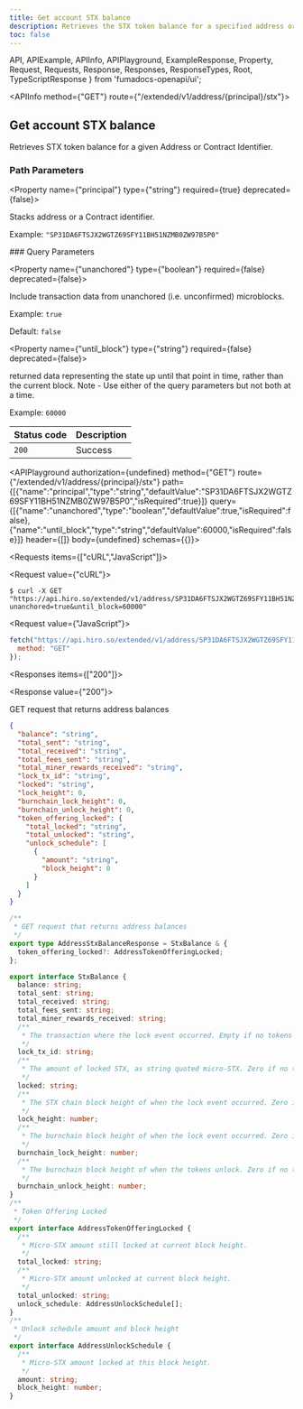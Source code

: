 ```yaml
---
title: Get account STX balance
description: Retrieves the STX token balance for a specified address or contract identifier.
toc: false
---
```


  API,
  APIExample,
  APIInfo,
  APIPlayground,
  ExampleResponse,
  Property,
  Request,
  Requests,
  Response,
  Responses,
  ResponseTypes,
  Root,
  TypeScriptResponse
} from 'fumadocs-openapi/ui';

<Root baseUrl="https://api.hiro.so">

<API>

<APIInfo method={"GET"} route={"/extended/v1/address/{principal}/stx"}>

## Get account STX balance

Retrieves STX token balance for a given Address or Contract Identifier.
### Path Parameters

<Property name={"principal"} type={"string"} required={true} deprecated={false}>

Stacks address or a Contract identifier.

<span>Example: `"SP31DA6FTSJX2WGTZ69SFY11BH51NZMB0ZW97B5P0"`</span>

</Property>
### Query Parameters

<Property name={"unanchored"} type={"boolean"} required={false} deprecated={false}>

Include transaction data from unanchored (i.e. unconfirmed) microblocks.

<span>Example: `true`</span>

<span>Default: `false`</span>

</Property>

<Property name={"until_block"} type={"string"} required={false} deprecated={false}>

returned data representing the state up until that point in time, rather than the current block. Note - Use either of the query parameters but not both at a time.

<span>Example: `60000`</span>

</Property>

| Status code | Description |
| :------ | :------ |
| `200` | Success |

<APIPlayground authorization={undefined} method={"GET"} route={"/extended/v1/address/{principal}/stx"} path={[{"name":"principal","type":"string","defaultValue":"SP31DA6FTSJX2WGTZ69SFY11BH51NZMB0ZW97B5P0","isRequired":true}]} query={[{"name":"unanchored","type":"boolean","defaultValue":true,"isRequired":false},{"name":"until_block","type":"string","defaultValue":60000,"isRequired":false}]} header={[]} body={undefined} schemas={{}}>

</APIPlayground>

</APIInfo>

<APIExample>

<Requests items={["cURL","JavaScript"]}>

<Request value={"cURL"}>

```terminal
$ curl -X GET "https://api.hiro.so/extended/v1/address/SP31DA6FTSJX2WGTZ69SFY11BH51NZMB0ZW97B5P0/stx?unanchored=true&until_block=60000"
```

</Request>

<Request value={"JavaScript"}>

```js
fetch("https://api.hiro.so/extended/v1/address/SP31DA6FTSJX2WGTZ69SFY11BH51NZMB0ZW97B5P0/stx?unanchored=true&until_block=60000", {
  method: "GET"
});
```

</Request>

</Requests>

<Responses items={["200"]}>

<Response value={"200"}>

GET request that returns address balances

<ResponseTypes>

<ExampleResponse>

```json
{
  "balance": "string",
  "total_sent": "string",
  "total_received": "string",
  "total_fees_sent": "string",
  "total_miner_rewards_received": "string",
  "lock_tx_id": "string",
  "locked": "string",
  "lock_height": 0,
  "burnchain_lock_height": 0,
  "burnchain_unlock_height": 0,
  "token_offering_locked": {
    "total_locked": "string",
    "total_unlocked": "string",
    "unlock_schedule": [
      {
        "amount": "string",
        "block_height": 0
      }
    ]
  }
}
```

</ExampleResponse>

<TypeScriptResponse>

```ts
/**
 * GET request that returns address balances
 */
export type AddressStxBalanceResponse = StxBalance & {
  token_offering_locked?: AddressTokenOfferingLocked;
};

export interface StxBalance {
  balance: string;
  total_sent: string;
  total_received: string;
  total_fees_sent: string;
  total_miner_rewards_received: string;
  /**
   * The transaction where the lock event occurred. Empty if no tokens are locked.
   */
  lock_tx_id: string;
  /**
   * The amount of locked STX, as string quoted micro-STX. Zero if no tokens are locked.
   */
  locked: string;
  /**
   * The STX chain block height of when the lock event occurred. Zero if no tokens are locked.
   */
  lock_height: number;
  /**
   * The burnchain block height of when the lock event occurred. Zero if no tokens are locked.
   */
  burnchain_lock_height: number;
  /**
   * The burnchain block height of when the tokens unlock. Zero if no tokens are locked.
   */
  burnchain_unlock_height: number;
}
/**
 * Token Offering Locked
 */
export interface AddressTokenOfferingLocked {
  /**
   * Micro-STX amount still locked at current block height.
   */
  total_locked: string;
  /**
   * Micro-STX amount unlocked at current block height.
   */
  total_unlocked: string;
  unlock_schedule: AddressUnlockSchedule[];
}
/**
 * Unlock schedule amount and block height
 */
export interface AddressUnlockSchedule {
  /**
   * Micro-STX amount locked at this block height.
   */
  amount: string;
  block_height: number;
}
```

</TypeScriptResponse>

</ResponseTypes>

</Response>

</Responses>

</APIExample>

</API>

</Root>
